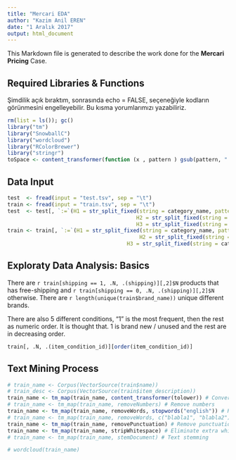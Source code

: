 ```yaml
---
title: "Mercari EDA"
author: "Kazim Anil EREN"
date: "1 Aralık 2017"
output: html_document
---
```

This Markdown file is generated to describe the work done for the **Mercari Pricing** Case.

## Required Libraries & Functions

Şimdilik açık bıraktım, sonrasında echo = FALSE, seçeneğiyle kodların görünmesini engelleyebilir. 
Bu kısma yorumlarımızı yazabiliriz.

```r
rm(list = ls()); gc()
library("tm")
library("SnowballC")
library("wordcloud")
library("RColorBrewer")
library("stringr")
toSpace <- content_transformer(function (x , pattern ) gsub(pattern, " ", x))
```

## Data Input

```r
test  <- fread(input = "test.tsv", sep = "\t")
train <- fread(input = "train.tsv", sep = "\t")
test  <- test[, `:=`(H1 = str_split_fixed(string = category_name, pattern = "/", n = 3)[,1],
										 H2 = str_split_fixed(string = category_name, pattern = "/", n = 3)[,2],
										 H3 = str_split_fixed(string = category_name, pattern = "/", n = 3)[,3])]
train <- train[, `:=`(H1 = str_split_fixed(string = category_name, pattern = "/", n = 3)[,1],
			 							  H2 = str_split_fixed(string = category_name, pattern = "/", n = 3)[,2],
			  						  H3 = str_split_fixed(string = category_name, pattern = "/", n = 3)[,3])]
```

## Exploraty Data Analysis: Basics

There are `r train[shipping == 1, .N, .(shipping)][,2]$N` products that has free-shipping and `r train[shipping == 0, .N, .(shipping)][,2]$N` otherwise.
There are `r length(unique(train$brand_name))` unique different brands.

There are also 5 different conditions, "1" is the most frequent, then the rest as numeric order. 
It is thought that. 1 is brand new / unused and the rest are in decreasing order.
```r
train[, .N, .(item_condition_id)][order(item_condition_id)]
```

## Text Mining Process

```r
# train_name <- Corpus(VectorSource(train$name))
# train_desc <- Corpus(VectorSource(train$item_description))
train_name <- tm_map(train_name, content_transformer(tolower)) # Convert the text to lower case
# train_name <- tm_map(train_name, removeNumbers) # Remove numbers
train_name <- tm_map(train_name, removeWords, stopwords("english")) # Remove english common stopwords
# train_name <- tm_map(train_name, removeWords, c("blabla1", "blabla2")) # Remove your own stop word: specify your stopwords as a character vector
train_name <- tm_map(train_name, removePunctuation) # Remove punctuations
train_name <- tm_map(train_name, stripWhitespace) # Eliminate extra white spaces
# train_name <- tm_map(train_name, stemDocument) # Text stemming
```

```r
# wordcloud(train_name)
```

